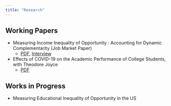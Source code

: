 ---
title: "Research"
---


## Working Papers

- Measuring Income Inequality of Opportunity : Accounting for Dynamic Complementarity (Job Market Paper)          
    + [PDF](https://osf.io/preprints/socarxiv/ud42t_v1), [Interview](https://stonecenter.gc.cuny.edu/measuring-inequality-of-opportunity-and-the-importance-of-childhood-circumstances/) 



- Effects of COVID-19 on the Academic Performance of College Students, with Theodore Joyce
    + [PDF](/research_content/covid-draft.pdf)

## Works in Progress

- Measuring Educational Inequality of Opportunity in the US